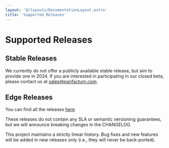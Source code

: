 ```yaml
---
layout: '@/layouts/DocumentationLayout.astro'
title: 'Supported Releases'
---
```


# Supported Releases

## Stable Releases

We currently do not offer a publicly available stable release, but aim to provide one in 2024. If you are
interested in participating in our closed beta, please contact us at [sales@panfactum.com](mailto:sales@panfactum.com).

## Edge Releases

You can find all the releases [here](https://github.com/Panfactum/stack/releases).

These releases do not contain any SLA or semantic versioning guarantees, but we will announce breaking changes in the
CHANGELOG.

This project maintains a strictly linear history. Bug fixes and
new features will be added in new releases only (i.e., they will never be back-ported).
